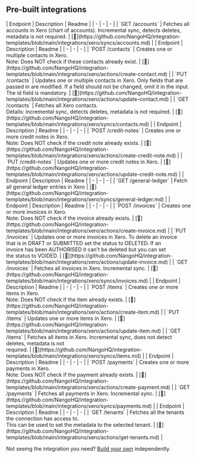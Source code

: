 
## Pre-built integrations

<AccordionGroup>


<Accordion title="Accounts">
| Endpoint | Description | Readme |
| - | - | - |
| `GET /accounts` | Fetches all accounts in Xero (chart of accounts). Incremental sync, detects deletes, metadata is not required. | [🔗](https://github.com/NangoHQ/integration-templates/blob/main/integrations/xero/syncs/accounts.md) |
</Accordion>


<Accordion title="Contacts">
| Endpoint | Description | Readme |
| - | - | - |
| `POST /contacts` | Creates one or multiple contacts in Xero.<br />Note: Does NOT check if these contacts already exist. | [🔗](https://github.com/NangoHQ/integration-templates/blob/main/integrations/xero/actions/create-contact.md) |
| `PUT /contacts` | Updates one or multiple contacts in Xero. Only fields that are passed in are modified. If a field should not be changed, omit it in the input. The id field is mandatory. | [🔗](https://github.com/NangoHQ/integration-templates/blob/main/integrations/xero/actions/update-contact.md) |
| `GET /contacts` | Fetches all Xero contacts.<br />Details: incremental sync, detects deletes, metadata is not required. | [🔗](https://github.com/NangoHQ/integration-templates/blob/main/integrations/xero/syncs/contacts.md) |
</Accordion>


<Accordion title="Credit Notes">
| Endpoint | Description | Readme |
| - | - | - |
| `POST /credit-notes` | Creates one or more credit notes in Xero.<br />Note: Does NOT check if the credit note already exists. | [🔗](https://github.com/NangoHQ/integration-templates/blob/main/integrations/xero/actions/create-credit-note.md) |
| `PUT /credit-notes` | Updates one or more credit notes in Xero. | [🔗](https://github.com/NangoHQ/integration-templates/blob/main/integrations/xero/actions/update-credit-note.md) |
</Accordion>


<Accordion title="General Ledger">
| Endpoint | Description | Readme |
| - | - | - |
| `GET /general-ledger` | Fetch all general ledger entries in Xero | [🔗](https://github.com/NangoHQ/integration-templates/blob/main/integrations/xero/syncs/general-ledger.md) |
</Accordion>


<Accordion title="Invoices">
| Endpoint | Description | Readme |
| - | - | - |
| `POST /invoices` | Creates one or more invoices in Xero.<br />Note: Does NOT check if the invoice already exists. | [🔗](https://github.com/NangoHQ/integration-templates/blob/main/integrations/xero/actions/create-invoice.md) |
| `PUT /invoices` | Updates one or more invoices in Xero. To delete an invoice<br />that is in DRAFT or SUBMITTED set the status to DELETED. If an<br />invoice has been AUTHORISED it can't be deleted but you can set<br />the status to VOIDED. | [🔗](https://github.com/NangoHQ/integration-templates/blob/main/integrations/xero/actions/update-invoice.md) |
| `GET /invoices` | Fetches all invoices in Xero. Incremental sync. | [🔗](https://github.com/NangoHQ/integration-templates/blob/main/integrations/xero/syncs/invoices.md) |
</Accordion>


<Accordion title="Items">
| Endpoint | Description | Readme |
| - | - | - |
| `POST /items` | Creates one or more items in Xero.<br />Note: Does NOT check if the item already exists. | [🔗](https://github.com/NangoHQ/integration-templates/blob/main/integrations/xero/actions/create-item.md) |
| `PUT /items` | Updates one or more items in Xero. | [🔗](https://github.com/NangoHQ/integration-templates/blob/main/integrations/xero/actions/update-item.md) |
| `GET /items` | Fetches all items in Xero. Incremental sync, does not detect deletes, metadata is not<br />required. | [🔗](https://github.com/NangoHQ/integration-templates/blob/main/integrations/xero/syncs/items.md) |
</Accordion>


<Accordion title="Payments">
| Endpoint | Description | Readme |
| - | - | - |
| `POST /payments` | Creates one or more payments in Xero.<br />Note: Does NOT check if the payment already exists. | [🔗](https://github.com/NangoHQ/integration-templates/blob/main/integrations/xero/actions/create-payment.md) |
| `GET /payments` | Fetches all payments in Xero. Incremental sync. | [🔗](https://github.com/NangoHQ/integration-templates/blob/main/integrations/xero/syncs/payments.md) |
</Accordion>


<Accordion title="Tenants">
| Endpoint | Description | Readme |
| - | - | - |
| `GET /tenants` | Fetches all the tenants the connection has access to.<br />This can be used to set the metadata to the selected tenant. | [🔗](https://github.com/NangoHQ/integration-templates/blob/main/integrations/xero/actions/get-tenants.md) |
</Accordion>

</AccordionGroup>

<Tip>Not seeing the integration you need? [Build your own](https://docs.nango.dev/guides/custom-integrations/overview) independently.</Tip>
